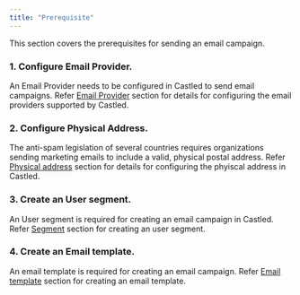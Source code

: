 ```yaml
---
title: "Prerequisite"
---
```


This section covers the prerequisites for sending an email campaign.  

### 1. Configure Email Provider.  

An Email Provider needs to be configured in Castled to send email campaigns. Refer [Email Provider](/settings/channel-configs/email-provider) section for details for configuring  the email providers supported by Castled.

### 2. Configure Physical Address.   

The anti-spam legislation of several countries requires organizations sending marketing emails to include a valid, physical postal address. Refer [Physical address](/settings/physical-address/create-address) section for details for configuring the phyiscal address in Castled.

### 3. Create an User segment.  

An User segment is required for creating an email campaign in Castled. Refer [Segment](/engagement/segmentation/create-segment) section for creating an user segment.

### 4. Create an Email template.  

An email template is required for creating an email campaign. Refer [Email template](/engagement/message-template/email/create-template) section for creating an email template.